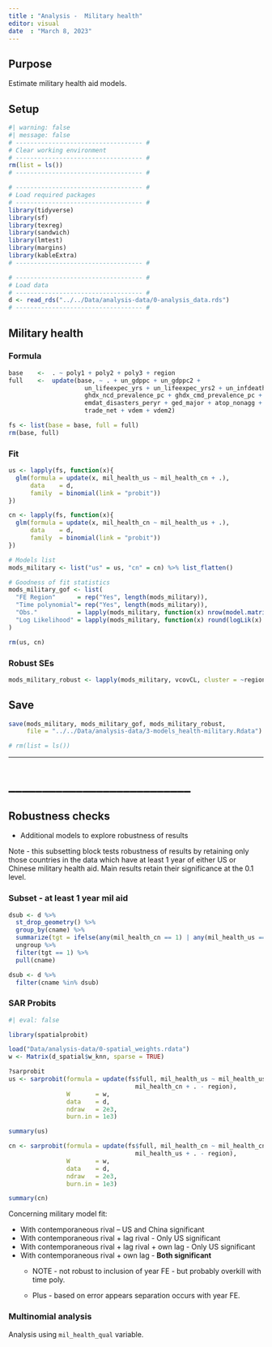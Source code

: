 ```yaml
---
title : "Analysis -  Military health"
editor: visual
date  : "March 8, 2023"
---
```


## Purpose

Estimate military health aid models.

## Setup

```r
#| warning: false
#| message: false
# ----------------------------------- #
# Clear working environment  
# ----------------------------------- #
rm(list = ls())
# ----------------------------------- #

# ----------------------------------- #
# Load required packages
# ----------------------------------- #
library(tidyverse)
library(sf)
library(texreg)
library(sandwich)
library(lmtest)
library(margins)
library(kableExtra)
# ----------------------------------- #

# ----------------------------------- #
# Load data
# ----------------------------------- #
d <- read_rds("../../Data/analysis-data/0-analysis_data.rds")
# ----------------------------------- #
```

## Military health

### Formula

```r
base    <-  . ~ poly1 + poly2 + poly3 + region
full    <-  update(base, ~ . + un_gdppc + un_gdppc2 + 
                     un_lifeexpec_yrs + un_lifeexpec_yrs2 + un_infdeath_p1000 + 
                     ghdx_ncd_prevalence_pc + ghdx_cmd_prevalence_pc + 
                     emdat_disasters_peryr + ged_major + atop_nonagg + 
                     trade_net + vdem + vdem2)

fs <- list(base = base, full = full)
rm(base, full)
```

### Fit

```r
us <- lapply(fs, function(x){
  glm(formula = update(x, mil_health_us ~ mil_health_cn + .),
      data    = d, 
      family  = binomial(link = "probit"))
})

cn <- lapply(fs, function(x){
  glm(formula = update(x, mil_health_cn ~ mil_health_us + .),
      data    = d, 
      family  = binomial(link = "probit"))
})

# Models list
mods_military <- list("us" = us, "cn" = cn) %>% list_flatten()

# Goodness of fit statistics
mods_military_gof <- list(
  "FE Region"      = rep("Yes", length(mods_military)),
  "Time polynomial"= rep("Yes", length(mods_military)),
  "Obs."           = lapply(mods_military, function(x) nrow(model.matrix(x))),
  "Log Likelihood" = lapply(mods_military, function(x) round(logLik(x) %>% as.numeric(), 2))
)

rm(us, cn)
```

### Robust SEs

```r
mods_military_robust <- lapply(mods_military, vcovCL, cluster = ~region)
```

## Save

```r
save(mods_military, mods_military_gof, mods_military_robust, 
     file = "../../Data/analysis-data/3-models_health-military.Rdata")

# rm(list = ls())
```

------------------------------------------------------------------------

# \_\_\_\_\_\_\_\_\_\_\_\_\_\_\_\_\_\_\_\_\_\_\_\_\_\_\_

## Robustness checks

-   Additional models to explore robustness of results

Note - this subsetting block tests robustness of results by retaining only those countries in the data which have at least 1 year of either US or Chinese military health aid. Main results retain their significance at the 0.1 level.

### Subset - at least 1 year mil aid

```r
dsub <- d %>%
  st_drop_geometry() %>%
  group_by(cname) %>%
  summarize(tgt = ifelse(any(mil_health_cn == 1) | any(mil_health_us == 1), 1, 0)) %>%
  ungroup %>%
  filter(tgt == 1) %>%
  pull(cname)

dsub <- d %>%
  filter(cname %in% dsub)
```

### SAR Probits

```r
#| eval: false

library(spatialprobit)

load("Data/analysis-data/0-spatial_weights.rdata")
w <- Matrix(d_spatial$w_knn, sparse = TRUE)

?sarprobit
us <- sarprobit(formula = update(fs$full, mil_health_us ~ mil_health_us_lag + 
                                   mil_health_cn + . - region),
                W       = w,
                data    = d,
                ndraw   = 2e3,
                burn.in = 1e3)

summary(us)

cn <- sarprobit(formula = update(fs$full, mil_health_cn ~ mil_health_cn_lag + 
                                   mil_health_us + . - region),
                W       = w,
                data    = d,
                ndraw   = 2e3,
                burn.in = 1e3)

summary(cn)
```

Concerning military model fit:

-   With contemporaneous rival -- US and China significant
-   With contemporaneous rival + lag rival - Only US significant
-   With contemporaneous rival + lag rival + own lag - Only US significant
-   With contemporaneous rival + own lag - **Both significant**
    -   NOTE - not robust to inclusion of year FE - but probably overkill with time poly.

    -   Plus - based on error appears separation occurs with year FE.

### Multinomial analysis

Analysis using `mil_health_qual` variable.
